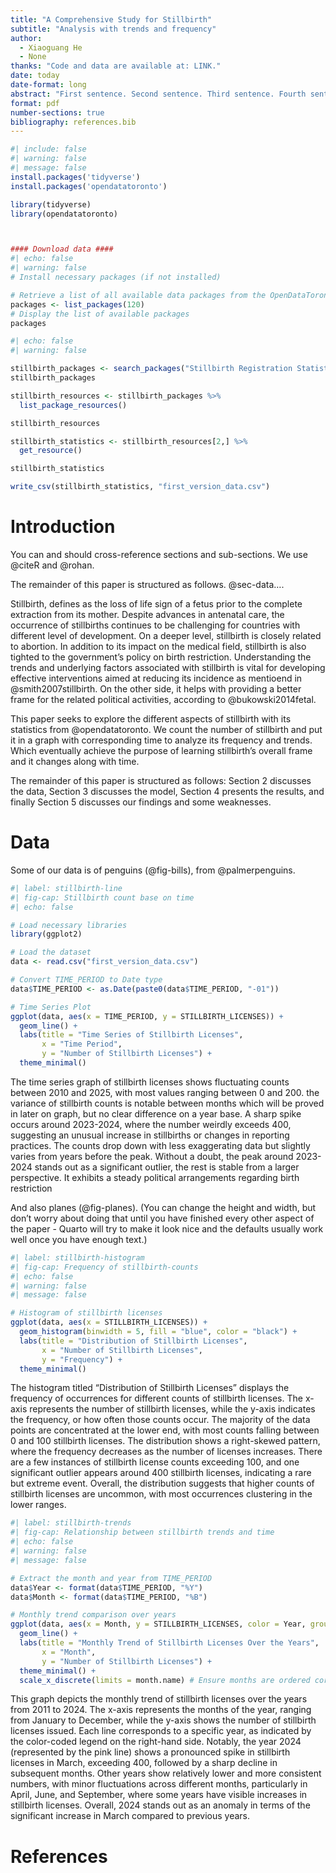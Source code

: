 ```yaml
---
title: "A Comprehensive Study for Stillbirth"
subtitle: "Analysis with trends and frequency"
author: 
  - Xiaoguang He
  - None
thanks: "Code and data are available at: LINK."
date: today
date-format: long
abstract: "First sentence. Second sentence. Third sentence. Fourth sentence."
format: pdf
number-sections: true
bibliography: references.bib
---
```


```r
#| include: false
#| warning: false
#| message: false
install.packages('tidyverse')
install.packages('opendatatoronto')

library(tidyverse)
library(opendatatoronto)



#### Download data ####
#| echo: false
#| warning: false
# Install necessary packages (if not installed)

# Retrieve a list of all available data packages from the OpenDataToronto portal
packages <- list_packages(120)
# Display the list of available packages
packages

#| echo: false
#| warning: false

stillbirth_packages <- search_packages("Stillbirth Registration Statistics")
stillbirth_packages

stillbirth_resources <- stillbirth_packages %>%
  list_package_resources()

stillbirth_resources

stillbirth_statistics <- stillbirth_resources[2,] %>%
  get_resource()

stillbirth_statistics

write_csv(stillbirth_statistics, "first_version_data.csv")
```


# Introduction

You can and should cross-reference sections and sub-sections. We use @citeR and @rohan.

The remainder of this paper is structured as follows. @sec-data....

Stillbirth, defines as the loss of life sign of a fetus prior to the complete extraction from its mother. Despite advances in antenatal care, the occurrence of stillbirths continues to be challenging for countries with different level of development. On a deeper level, stillbirth is closely related to abortion. In addition to its impact on the medical field, stillbirth is also tighted to the government's policy on birth restriction. Understanding the trends and underlying factors associated with stillbirth is vital for developing effective interventions aimed at reducing its incidence as mentioend in @smith2007stillbirth. On the other side, it helps with providing a better frame for the related political activities, according to @bukowski2014fetal.

This paper seeks to explore the different aspects of stillbirth with its statistics from @opendatatoronto. We count the number of stillbirth and put it in a graph with corresponding time to analyze its frequency and trends. Which eventually achieve the purpose of learning stillbirth's overall frame and it changes along with time.

The remainder of this paper is structured as follows: Section 2 discusses the data, Section 3 discusses the model, Section 4 presents the results, and finally Section 5 discusses our findings and some weaknesses.

# Data {#sec-data}

Some of our data is of penguins (@fig-bills), from @palmerpenguins.

```r


#| label: stillbirth-line
#| fig-cap: Stillbirth count base on time
#| echo: false

# Load necessary libraries
library(ggplot2)

# Load the dataset
data <- read.csv("first_version_data.csv")

# Convert TIME_PERIOD to Date type
data$TIME_PERIOD <- as.Date(paste0(data$TIME_PERIOD, "-01"))

# Time Series Plot
ggplot(data, aes(x = TIME_PERIOD, y = STILLBIRTH_LICENSES)) +
  geom_line() +
  labs(title = "Time Series of Stillbirth Licenses",
       x = "Time Period",
       y = "Number of Stillbirth Licenses") +
  theme_minimal()

```

The time series graph of stillbirth licenses shows fluctuating counts between 2010 and 2025, with most values ranging between 0 and 200. the variance of stillbirth counts is notable between months which will be proved in later on graph, but no clear difference on a year base. A sharp spike occurs around 2023-2024, where the number weirdly exceeds 400, suggesting an unusual increase in stillbirths or changes in reporting practices. The counts drop down with less exaggerating data but slightly varies from years before the peak. Without a doubt, the peak around 2023-2024 stands out as a significant outlier, the rest is stable from a larger perspective. It exhibits a steady political arrangements regarding birth restriction

And also planes (@fig-planes). (You can change the height and width, but don't worry about doing that until you have finished every other aspect of the paper - Quarto will try to make it look nice and the defaults usually work well once you have enough text.)

```r
#| label: stillbirth-histogram
#| fig-cap: Frequency of stillbirth-counts
#| echo: false
#| warning: false
#| message: false

# Histogram of stillbirth licenses
ggplot(data, aes(x = STILLBIRTH_LICENSES)) +
  geom_histogram(binwidth = 5, fill = "blue", color = "black") +
  labs(title = "Distribution of Stillbirth Licenses",
       x = "Number of Stillbirth Licenses",
       y = "Frequency") +
  theme_minimal()


```

The histogram titled "Distribution of Stillbirth Licenses" displays the frequency of occurrences for different counts of stillbirth licenses. The x-axis represents the number of stillbirth licenses, while the y-axis indicates the frequency, or how often those counts occur. The majority of the data points are concentrated at the lower end, with most counts falling between 0 and 100 stillbirth licenses. The distribution shows a right-skewed pattern, where the frequency decreases as the number of licenses increases. There are a few instances of stillbirth license counts exceeding 100, and one significant outlier appears around 400 stillbirth licenses, indicating a rare but extreme event. Overall, the distribution suggests that higher counts of stillbirth licenses are uncommon, with most occurrences clustering in the lower ranges.

```r
#| label: stillbirth-trends
#| fig-cap: Relationship between stillbirth trends and time
#| echo: false
#| warning: false
#| message: false

# Extract the month and year from TIME_PERIOD
data$Year <- format(data$TIME_PERIOD, "%Y")
data$Month <- format(data$TIME_PERIOD, "%B")

# Monthly trend comparison over years
ggplot(data, aes(x = Month, y = STILLBIRTH_LICENSES, color = Year, group = Year)) +
  geom_line() +
  labs(title = "Monthly Trend of Stillbirth Licenses Over the Years",
       x = "Month",
       y = "Number of Stillbirth Licenses") +
  theme_minimal() +
  scale_x_discrete(limits = month.name) # Ensure months are ordered correctly

```

This graph depicts the monthly trend of stillbirth licenses over the years from 2011 to 2024. The x-axis represents the months of the year, ranging from January to December, while the y-axis shows the number of stillbirth licenses issued. Each line corresponds to a specific year, as indicated by the color-coded legend on the right-hand side. Notably, the year 2024 (represented by the pink line) shows a pronounced spike in stillbirth licenses in March, exceeding 400, followed by a sharp decline in subsequent months. Other years show relatively lower and more consistent numbers, with minor fluctuations across different months, particularly in April, June, and September, where some years have visible increases in stillbirth licenses. Overall, 2024 stands out as an anomaly in terms of the significant increase in March compared to previous years.






\newpage


# References


